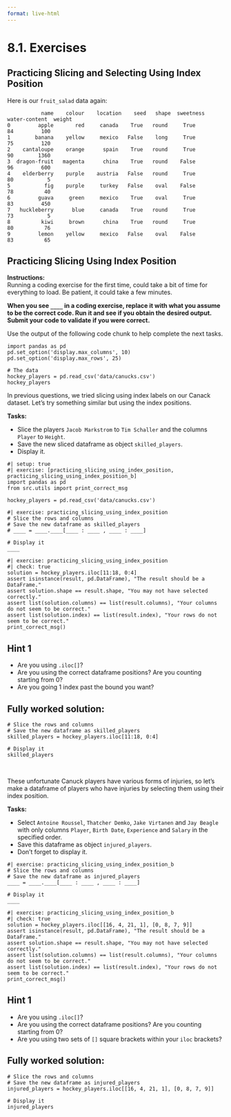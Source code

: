 ```yaml
---
format: live-html
---
```


<script src='../../src/quiz.js'></script>

# 8.1. Exercises

## Practicing Slicing and Selecting Using Index Position


Here is our `fruit_salad` data again:

```out
           name    colour    location    seed   shape  sweetness   water-content  weight
0         apple       red     canada    True   round     True          84         100
1        banana    yellow     mexico   False    long     True          75         120
2    cantaloupe    orange      spain    True   round     True          90        1360
3  dragon-fruit   magenta      china    True   round    False          96         600
4    elderberry    purple    austria   False   round     True          80           5
5           fig    purple     turkey   False    oval    False          78          40
6         guava     green     mexico    True    oval     True          83         450
7   huckleberry      blue     canada    True   round     True          73           5
8          kiwi     brown      china    True   round     True          80          76
9         lemon    yellow     mexico   False    oval    False          83          65
```

<div id='mcq1'></div>
<script>
    generateQuiz(
        'mcq1',
        'Question 1',
        'If I wanted the rows <code>elderberry</code>  to <code>kiwi</code> and only columns <code>seed</code>, <code>shape</code>, <code>sweetness</code> and  <code>water-content</code>, what would my code look like if I was using index positions?',
        {
        '<code>fruit_salad.iloc[4:9, 3:]</code>': 'Not quite, but you are halfway there.',
        '<code>fruit_salad.iloc[4:8, 3:7]</code>': 'Not quite, but you are halfway there.',
        '<code>fruit_salad.iloc[4:9, 3:7]</code>': 'This is correct!',
        '<code>fruit_salad.iloc[5:10, 4:8]</code>': 'Are you forgetting that in the Python language we start counting at 0?',
        },
        '<code>fruit_salad.iloc[4:9, 3:7]</code>',
    );
</script>

## Practicing Slicing Using Index Position

**Instructions:**    
Running a coding exercise for the first time, could take a bit of time for everything to load. Be patient, it could take a few minutes. 

**When you see `____` in a coding exercise, replace it with what you assume to be the correct code. Run it and see if you obtain the desired output. Submit your code to validate if you were correct.**

Use the output of the following code chunk to help complete the next tasks.

```pyodide
import pandas as pd
pd.set_option('display.max_columns', 10)
pd.set_option('display.max_rows', 25)

# The data
hockey_players = pd.read_csv('data/canucks.csv')
hockey_players
```

In previous questions, we tried slicing using index labels on our Canack dataset. Let's try something similar but using the index positions.

**Tasks:**

- Slice the players `Jacob Markstrom` to `Tim Schaller` and the columns `Player` to `Height`.
- Save the new sliced dataframe as object `skilled_players`.
- Display it.

```pyodide
#| setup: true
#| exercise: [practicing_slicing_using_index_position, practicing_slicing_using_index_position_b]
import pandas as pd
from src.utils import print_correct_msg

hockey_players = pd.read_csv('data/canucks.csv')
```

```pyodide
#| exercise: practicing_slicing_using_index_position
# Slice the rows and columns
# Save the new dataframe as skilled_players
# ____ = ____.____[____ : ____ , ____ : ____]

# Display it
____ 
```

```pyodide
#| exercise: practicing_slicing_using_index_position
#| check: true
solution = hockey_players.iloc[11:18, 0:4]
assert isinstance(result, pd.DataFrame), "The result should be a DataFrame."
assert solution.shape == result.shape, "You may not have selected correctly."
assert list(solution.columns) == list(result.columns), "Your columns do not seem to be correct."
assert list(solution.index) == list(result.index), "Your rows do not seem to be correct."
print_correct_msg()
```

:::: { .hint exercise="practicing_slicing_using_index_position" }
::: { .callout-note collapse="false" }

## Hint 1

- Are you using `.iloc[]`?
- Are you using the correct dataframe positions? Are you counting starting from 0?
- Are you going 1 index past the bound you want?

:::
::::

:::: { .solution exercise="practicing_slicing_using_index_position" }
::: { .callout-tip collapse="false" }

## Fully worked solution:

```pyodide
# Slice the rows and columns 
# Save the new dataframe as skilled_players
skilled_players = hockey_players.iloc[11:18, 0:4]

# Display it
skilled_players 
```

:::
::::

<br>

These unfortunate Canuck players have various forms of injuries, so let's make a dataframe of players who have injuries by selecting them using their index position.

**Tasks:**

- Select `Antoine Roussel`, `Thatcher Demko`, `Jake Virtanen` and `Jay Beagle` with only columns `Player`, `Birth Date`, `Experience` and `Salary` in the specified order.
- Save this dataframe as object `injured_players`.
- Don't forget to display it.

```pyodide
#| exercise: practicing_slicing_using_index_position_b
# Slice the rows and columns 
# Save the new dataframe as injured_players
____ = ____.____[____ : ____ , ____ : ____]

# Display it
____ 
```

```pyodide
#| exercise: practicing_slicing_using_index_position_b
#| check: true
solution = hockey_players.iloc[[16, 4, 21, 1], [0, 8, 7, 9]]
assert isinstance(result, pd.DataFrame), "The result should be a DataFrame."
assert solution.shape == result.shape, "You may not have selected correctly."
assert list(solution.columns) == list(result.columns), "Your columns do not seem to be correct."
assert list(solution.index) == list(result.index), "Your rows do not seem to be correct."
print_correct_msg()
```

:::: { .hint exercise="practicing_slicing_using_index_position_b" }
::: { .callout-note collapse="false" }

## Hint 1

- Are you using `.iloc[]`?
- Are you using the correct dataframe positions? Are you counting starting from 0?
- Are you using two sets of `[]` square brackets within your `iloc` brackets?

:::
::::

:::: { .solution exercise="practicing_slicing_using_index_position_b" }
::: { .callout-tip collapse="false" }

## Fully worked solution:

```pyodide
# Slice the rows and columns 
# Save the new dataframe as injured_players
injured_players = hockey_players.iloc[[16, 4, 21, 1], [0, 8, 7, 9]]

# Display it
injured_players 
```

:::
::::